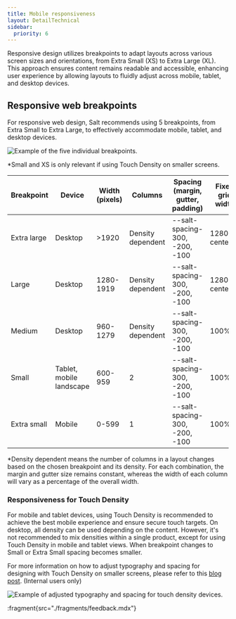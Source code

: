 ```yaml
---
title: Mobile responsiveness
layout: DetailTechnical
sidebar:
  priority: 6
---
```


Responsive design utilizes breakpoints to adapt layouts across various screen sizes and orientations, from Extra Small (XS) to Extra Large (XL). This approach ensures content remains readable and accessible, enhancing user experience by allowing layouts to fluidly adjust across mobile, tablet, and desktop devices.

## Responsive web breakpoints

For responsive web design, Salt recommends using 5 breakpoints, from Extra Small to Extra Large, to effectively accommodate mobile, tablet, and desktop devices.

<Image
  src="/img/foundations/responsiveness-web-breakpoints.png"
  alt="Example of the five individual breakpoints."
/>

\*Small and XS is only relevant if using Touch Density on smaller screens.

| Breakpoint  | Device                   | Width (pixels) | Columns           | Spacing (margin, gutter, padding) | Fixed grid width | Density  |
| ----------- | ------------------------ | -------------- | ----------------- | --------------------------------- | ---------------- | -------- |
| Extra large | Desktop                  | >1920          | Density dependent | --salt-spacing-300, -200, -100    | 1280px, centered | HD,MD,LD |
| Large       | Desktop                  | 1280-1919      | Density dependent | --salt-spacing-300, -200, -100    | 1280px, centered | HD,MD,LD |
| Medium      | Desktop                  | 960-1279       | Density dependent | --salt-spacing-300, -200, -100    | 100%             | HD,MD,LD |
| Small       | Tablet, mobile landscape | 600-959        | 2                 | --salt-spacing-300, -200, -100    | 100%             | TD       |
| Extra small | Mobile                   | 0-599          | 1                 | --salt-spacing-300, -200, -100    | 100%             | TD       |

\*Density dependent means the number of columns in a layout changes based on the chosen breakpoint and its density. For each combination, the margin and gutter size remains constant, whereas the width of each column will vary as a percentage of the overall width.

### Responsiveness for Touch Density

For mobile and tablet devices, using Touch Density is recommended to achieve the best mobile experience and ensure secure touch targets. On desktop, all density can be used depending on the content. However, it's not recommended to mix densities within a single product, except for using Touch Density in mobile and tablet views. When breakpoint changes to Small or Extra Small spacing becomes smaller.

For more information on how to adjust typography and spacing for designing with Touch Density on smaller screens, please refer to this [blog post](go/salt-ds-internal/news/blog/20250226-demystifying-touch-density). (Internal users only)

<Image
  src="/img/foundations/responsive-design.png"
  alt="Example of adjusted typography and spacing for touch density devices."
/>

:fragment{src="./fragments/feedback.mdx"}
